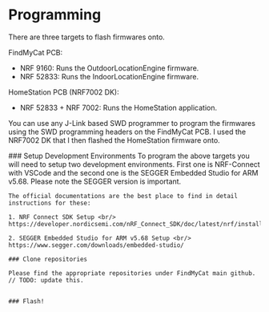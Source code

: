 
# Programming

There are three targets to flash firmwares onto.

FindMyCat PCB:
- NRF 9160: Runs the OutdoorLocationEngine firmware.
- NRF 52833: Runs the IndoorLocationEngine firmware.

HomeStation PCB (NRF7002 DK):
- NRF 52833 + NRF 7002: Runs the HomeStation application.

You can use any J-Link based SWD programmer to program the firmwares using the SWD programming headers on the FindMyCat PCB.
I used the NRF7002 DK that I then flashed the HomeStation firmware onto.

<Steps>
    ### Setup Development Environments
    To program the above targets you will need to setup two development environments. First one is NRF-Connect with VSCode and the second one is
    the SEGGER Embedded Studio for ARM v5.68. Please note the SEGGER version is important.

    The official documentations are the best place to find in detail instructions for these:

    1. NRF Connect SDK Setup <br/>
    https://developer.nordicsemi.com/nRF_Connect_SDK/doc/latest/nrf/installation.html

    2. SEGGER Embedded Studio for ARM v5.68 Setup <br/>
    https://www.segger.com/downloads/embedded-studio/

    ### Clone repositories

    Please find the appropriate repositories under FindMyCat main github.
    // TODO: update this.


    ### Flash!
</Steps>

